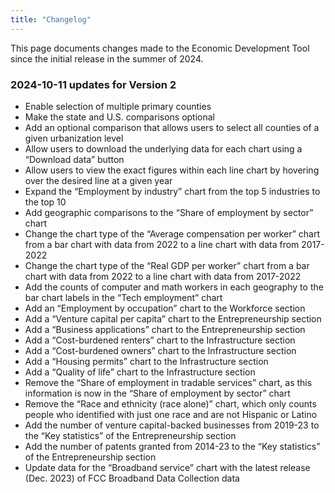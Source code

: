 ```yaml
---
title: "Changelog"
---
```


This page documents changes made to the Economic Development Tool since the initial release in the summer of 2024. 

### 2024-10-11 updates for Version 2
* Enable selection of multiple primary counties
* Make the state and U.S. comparisons optional
* Add an optional comparison that allows users to select all counties of a given urbanization level
* Allow users to download the underlying data for each chart using a “Download data” button
* Allow users to view the exact figures within each line chart by hovering over the desired line at a given year
* Expand the “Employment by industry” chart from the top 5 industries to the top 10
* Add geographic comparisons to the “Share of employment by sector” chart
* Change the chart type of the “Average compensation per worker” chart from a bar chart with data from 2022 to a line chart with data from 2017-2022
* Change the chart type of the “Real GDP per worker” chart from a bar chart with data from 2022 to a line chart with data from 2017-2022
* Add the counts of computer and math workers in each geography to the bar chart labels in the “Tech employment” chart
* Add an “Employment by occupation” chart to the Workforce section
* Add a “Venture capital per capita” chart to the Entrepreneurship section
* Add a “Business applications” chart to the Entrepreneurship section
* Add a “Cost-burdened renters” chart to the Infrastructure section
* Add a “Cost-burdened owners” chart to the Infrastructure section
* Add a “Housing permits” chart to the Infrastructure section
* Add a “Quality of life” chart to the Infrastructure section
* Remove the “Share of employment in tradable services” chart, as this information is now in the “Share of employment by sector” chart
* Remove the “Race and ethnicity (race alone)” chart, which only counts people who identified with just one race and are not Hispanic or Latino
* Add the number of venture capital-backed businesses from 2019-23 to the “Key statistics” of the Entrepreneurship section
* Add the number of patents granted from 2014-23 to the “Key statistics” of the Entrepreneurship section
* Update data for the “Broadband service” chart with the latest release (Dec. 2023) of FCC Broadband Data Collection data

